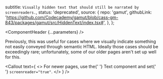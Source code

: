 


  subtitle: `Visually hidden text that should still be narrated by screenreaders.`,
  status: 'deprecated',
  source: {
    repo: 'gamut',
    githubLink:
      'https://github.com/Codecademy/gamut/blob/cass-gm-843/packages/gamut/src/HiddenText/index.tsx#',
  },
};

<Meta of={HiddenTextStories} />

<ComponentHeader {...parameters} />

Previously, this was useful for cases where we visually indicate something not easily conveyed through semantic HTML.
Ideally those cases should be exceedingly rare; unfortunately, some of our older pages aren't set up well for this.

<Callout
  text={
    <>
      For newer pages, use the{' '}
      <LinkTo component="Typography/HiddenText">Text component</LinkTo> and set{' '}
      <code>screenreader="true"</code>.
    </>
  }
/>

<Canvas withSource="open" />

<Controls />
